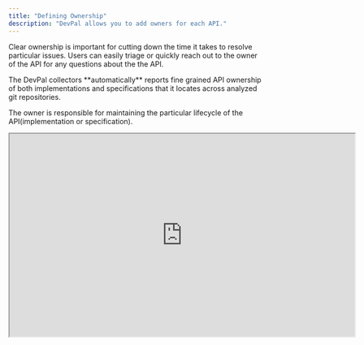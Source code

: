 ```yaml
---
title: "Defining Ownership"
description: "DevPal allows you to add owners for each API."
---
```


Clear ownership is important for cutting down the time it takes to resolve
particular issues. Users can easily triage or quickly reach out to the owner of
the API for any questions about the the API.

<Info>
  The DevPal collectors **automatically** reports fine grained API ownership of
  both implementations and specifications that it locates across analyzed git
  repositories.
</Info>

The owner is responsible for maintaining the particular lifecycle of the
API(implementation or specification).

<iframe height="400" width="680" src="https://cdn.iframe.ly/1Auigrk"></iframe>
